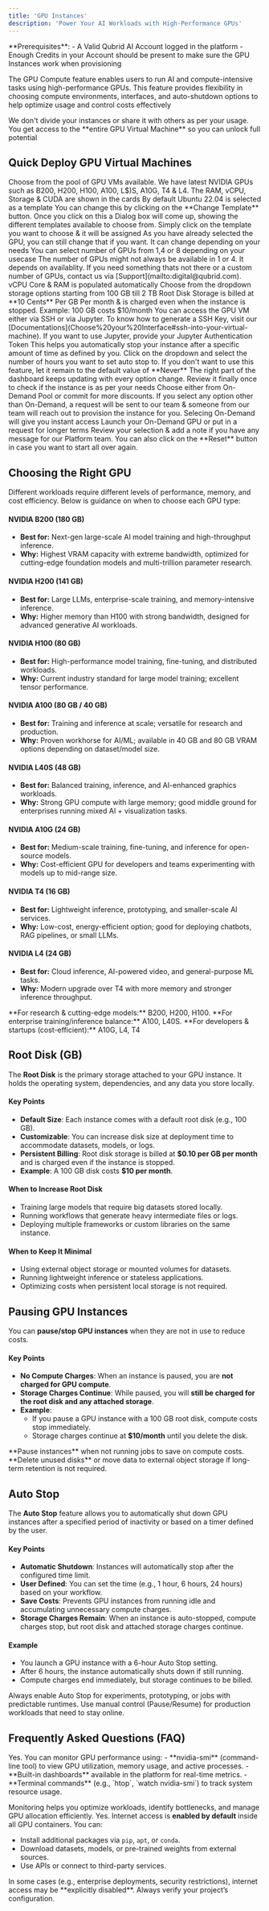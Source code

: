 ```yaml
---
title: 'GPU Instances'
description: 'Power Your AI Workloads with High-Performance GPUs'
---
```


<Info>
  **Prerequisites**:
  - A Valid Qubrid AI Account logged in the platform
  - Enough Credits in your Account should be present to make sure the GPU Instances work when provisioning
</Info>

The GPU Compute feature enables users to run AI and compute-intensive tasks using high-performance GPUs. This feature provides flexibility in choosing compute environments, interfaces, and auto-shutdown options to help optimize usage and control costs effectively

<Note>
We don't divide your instances or share it with others as per your usage. You get access to the **entire GPU Virtual Machine** so you can unlock full potential
</Note>

## Quick Deploy GPU Virtual Machines

<Steps>
<Step title="Select the preferred GPU">
  Choose from the pool of GPU VMs available. We have latest NVIDIA GPUs such as B200, H200, H100, A100, L$)S, A10G, T4 & L4. The RAM, vCPU, Storage & CUDA are shown in the cards
</Step>
<Step title="Select an AI/ML Template">
  By default Ubuntu 22.04 is selected as a template
  <Info>
  You can change this by clicking on the **Change Template** button. Once you click on this a Dialog box will come up, showing the different templates available to choose from. Simply click on the template you want to choose & it will be assigned
  </Info>
</Step>
<Step title="Change GPU if you want">
  As you have already selected the GPU, you can still change that if you want. It can change depending on your needs
</Step>
<Step title="Select the number of GPUs needed">
  You can select number of GPUs from 1,4 or 8 depending on your usecase
  <Info>
    The number of GPUs might not always be available in 1 or 4. It depends on availablity. If you need something thats not there or a custom number of GPUs, contact us via [Support](mailto:digital@qubrid.com). vCPU Core & RAM is populated automatically
  </Info>
</Step>
<Step title="Select Root Disk Storage">
  Choose from the dropdown storage options starting from 100 GB till 2 TB
  <Note>
Root Disk Storage is billed at **10 Cents** Per GB Per month & is charged even when the instance is stopped. Example: 100 GB costs $10/month
</Note>
</Step>
<Step title="Select your Interface">
  You can access the GPU VM either via SSH or via Jupyter. To know how to generate a SSH Key, visit our [Documentations](Choose%20your%20Interface#ssh-into-your-virtual-machine). If you want to use Jupyter, provide your Jupyter Authentication Token
</Step>
<Step title="Configure Auto Stop">
 This helps you automatically stop your instance after a specific amount of time as defined by you. Click on the dropdown and select the number of hours you want to set auto stop to. If you don't want to use this feature, let it remain to the default value of **Never**
</Step>
<Step title="Review your Instance">
 The right part of the dashboard keeps updating with every option change. Review it finally once to check if the instance is as per your needs
</Step>
<Step title="Select the Commitment Period">
 Choose either from On-Demand Pool or commit for more discounts.
 <Note>
 If you select any option other than On-Demand, a request will be sent to our team & someone from our team will reach out to provision the instance for you. Selecing On-Demand will give you instant access
 </Note>
</Step>
<Step title="Click on Launch">
 Launch your On-Demand GPU or put in a request for longer terms
</Step>
<Step title="Submit your Request (If Longer Commit)">
 Review your selection & add a note if you have any message for our Platform team.
</Step>
</Steps>

<Note>
 You can also click on the **Reset** button in case you want to start all over again.
</Note>

## Choosing the Right GPU

Different workloads require different levels of performance, memory, and cost efficiency. Below is guidance on when to choose each GPU type:

#### NVIDIA B200 (180 GB)
- **Best for:** Next-gen large-scale AI model training and high-throughput inference.  
- **Why:** Highest VRAM capacity with extreme bandwidth, optimized for cutting-edge foundation models and multi-trillion parameter research.  

#### NVIDIA H200 (141 GB)
- **Best for:** Large LLMs, enterprise-scale training, and memory-intensive inference.  
- **Why:** Higher memory than H100 with strong bandwidth, designed for advanced generative AI workloads.  

#### NVIDIA H100 (80 GB)
- **Best for:** High-performance model training, fine-tuning, and distributed workloads.  
- **Why:** Current industry standard for large model training; excellent tensor performance.  

#### NVIDIA A100 (80 GB / 40 GB)
- **Best for:** Training and inference at scale; versatile for research and production.  
- **Why:** Proven workhorse for AI/ML; available in 40 GB and 80 GB VRAM options depending on dataset/model size.  

#### NVIDIA L40S (48 GB)
- **Best for:** Balanced training, inference, and AI-enhanced graphics workloads.  
- **Why:** Strong GPU compute with large memory; good middle ground for enterprises running mixed AI + visualization tasks.  

#### NVIDIA A10G (24 GB)
- **Best for:** Medium-scale training, fine-tuning, and inference for open-source models.  
- **Why:** Cost-efficient GPU for developers and teams experimenting with models up to mid-range size.  

#### NVIDIA T4 (16 GB)
- **Best for:** Lightweight inference, prototyping, and smaller-scale AI services.  
- **Why:** Low-cost, energy-efficient option; good for deploying chatbots, RAG pipelines, or small LLMs.  

#### NVIDIA L4 (24 GB)
- **Best for:** Cloud inference, AI-powered video, and general-purpose ML tasks.  
- **Why:** Modern upgrade over T4 with more memory and stronger inference throughput.  


<Note>
**For research & cutting-edge models:** B200, H200, H100. **For enterprise training/inference balance:** A100, L40S. **For developers & startups (cost-efficient):** A10G, L4, T4
</Note>

## Root Disk (GB)

The **Root Disk** is the primary storage attached to your GPU instance. It holds the operating system, dependencies, and any data you store locally.

#### Key Points
- **Default Size**: Each instance comes with a default root disk (e.g., 100 GB).  
- **Customizable**: You can increase disk size at deployment time to accommodate datasets, models, or logs.  
- **Persistent Billing**: Root disk storage is billed at **$0.10 per GB per month** and is charged even if the instance is stopped.  
- **Example**: A 100 GB disk costs **$10 per month**.  

#### When to Increase Root Disk
- Training large models that require big datasets stored locally.  
- Running workflows that generate heavy intermediate files or logs.  
- Deploying multiple frameworks or custom libraries on the same instance.  

#### When to Keep It Minimal
- Using external object storage or mounted volumes for datasets.  
- Running lightweight inference or stateless applications.  
- Optimizing costs when persistent local storage is not required.  

## Pausing GPU Instances

You can **pause/stop GPU instances** when they are not in use to reduce costs.

#### Key Points
- **No Compute Charges**: When an instance is paused, you are **not charged for GPU compute**.  
- **Storage Charges Continue**: While paused, you will **still be charged for the root disk and any attached storage**.  
- **Example**:  
  - If you pause a GPU instance with a 100 GB root disk, compute costs stop immediately.  
  - Storage charges continue at **$10/month** until you delete the disk.  

<Note>
**Pause instances** when not running jobs to save on compute costs. **Delete unused disks** or move data to external object storage if long-term retention is not required.
</Note>

## Auto Stop

The **Auto Stop** feature allows you to automatically shut down GPU instances after a specified period of inactivity or based on a timer defined by the user.

#### Key Points
- **Automatic Shutdown**: Instances will automatically stop after the configured time limit.  
- **User Defined**: You can set the time (e.g., 1 hour, 6 hours, 24 hours) based on your workflow.  
- **Save Costs**: Prevents GPU instances from running idle and accumulating unnecessary compute charges.  
- **Storage Charges Remain**: When an instance is auto-stopped, compute charges stop, but root disk and attached storage charges continue.  

#### Example
- You launch a GPU instance with a 6-hour Auto Stop setting.  
- After 6 hours, the instance automatically shuts down if still running.  
- Compute charges end immediately, but storage continues to be billed.  

<Note>
Always enable Auto Stop for experiments, prototyping, or jobs with predictable runtimes. Use manual control (Pause/Resume) for production workloads that need to stay online.
</Note>

## Frequently Asked Questions (FAQ)

<Accordion icon="question" title="Can I monitor GPU usage during the session?">
Yes. You can monitor GPU performance using:
- **nvidia-smi** (command-line tool) to view GPU utilization, memory usage, and active processes.  
- **Built-in dashboards** available in the platform for real-time metrics.  
- **Terminal commands** (e.g., `htop`, `watch nvidia-smi`) to track system resource usage.  

Monitoring helps you optimize workloads, identify bottlenecks, and manage GPU allocation efficiently.
</Accordion>
<Accordion icon="question" title="Is internet access available inside the container?">
Yes. Internet access is **enabled by default** inside all GPU containers. You can:
- Install additional packages via `pip`, `apt`, or `conda`.  
- Download datasets, models, or pre-trained weights from external sources.  
- Use APIs or connect to third-party services.  

<Info>
In some cases (e.g., enterprise deployments, security restrictions), internet access may be **explicitly disabled**. Always verify your project’s configuration.
</Info>
</Accordion>